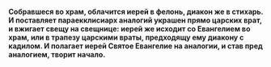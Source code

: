 **Собравшеся во храм, облачится иерей в фелонь, диакон же в стихарь. И поставляет параекклисиарх аналогий украшен прямо царских врат, и вжигает свещу на свещнице: иерей же исходит со Евангелием во храм, или в трапезу царскими враты, предходящу ему диакону с кадилом. И полагает иерей Святое Евангелие на аналогии, и став пред аналогием, творит начало.**
